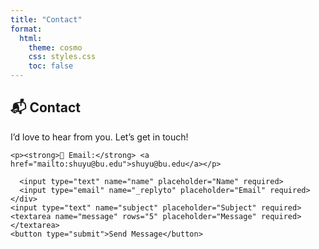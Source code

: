 ```yaml
---
title: "Contact"
format:
  html:
    theme: cosmo
    css: styles.css
    toc: false
---
```


<div class="contact-section">
  <h2>📬 Contact</h2>
  <p>I’d love to hear from you. Let’s get in touch!</p>

  <div class="contact-info">
    <p><strong>📧 Email:</strong> <a href="mailto:shuyu@bu.edu">shuyu@bu.edu</a></p>
  </div>

  <form action="https://formspree.io/f/xanepdal" method="POST">
    <div class="form-row">
      <input type="text" name="name" placeholder="Name" required>
      <input type="email" name="_replyto" placeholder="Email" required>
    </div>
    <input type="text" name="subject" placeholder="Subject" required>
    <textarea name="message" rows="5" placeholder="Message" required></textarea>
    <button type="submit">Send Message</button>
  </form>
</div>




